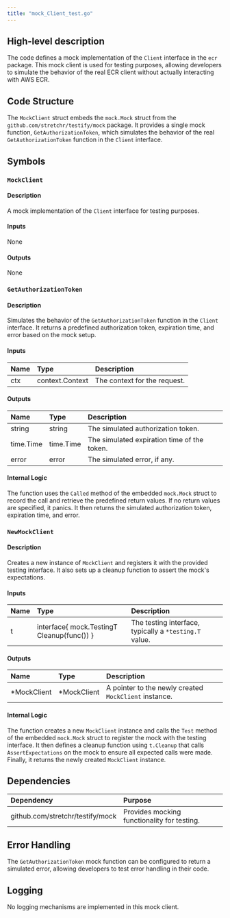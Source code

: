 ```yaml
---
title: "mock_Client_test.go"
---
```


## High-level description
The code defines a mock implementation of the `Client` interface in the `ecr` package. This mock client is used for testing purposes, allowing developers to simulate the behavior of the real ECR client without actually interacting with AWS ECR.

## Code Structure
The `MockClient` struct embeds the `mock.Mock` struct from the `github.com/stretchr/testify/mock` package. It provides a single mock function, `GetAuthorizationToken`, which simulates the behavior of the real `GetAuthorizationToken` function in the `Client` interface.

## Symbols

### `MockClient`
#### Description
A mock implementation of the `Client` interface for testing purposes.

#### Inputs
None

#### Outputs
None

### `GetAuthorizationToken`
#### Description
Simulates the behavior of the `GetAuthorizationToken` function in the `Client` interface. It returns a predefined authorization token, expiration time, and error based on the mock setup.

#### Inputs
| Name | Type | Description |
|:-----|:-----|:------------|
| ctx | context.Context | The context for the request. |

#### Outputs
| Name | Type | Description |
|:-----|:-----|:------------|
| string | string | The simulated authorization token. |
| time.Time | time.Time | The simulated expiration time of the token. |
| error | error | The simulated error, if any. |

#### Internal Logic
The function uses the `Called` method of the embedded `mock.Mock` struct to record the call and retrieve the predefined return values. If no return values are specified, it panics. It then returns the simulated authorization token, expiration time, and error.

### `NewMockClient`
#### Description
Creates a new instance of `MockClient` and registers it with the provided testing interface. It also sets up a cleanup function to assert the mock's expectations.

#### Inputs
| Name | Type | Description |
|:-----|:-----|:------------|
| t | interface{ mock.TestingT Cleanup(func()) } | The testing interface, typically a `*testing.T` value. |

#### Outputs
| Name | Type | Description |
|:-----|:-----|:------------|
| *MockClient | *MockClient | A pointer to the newly created `MockClient` instance. |

#### Internal Logic
The function creates a new `MockClient` instance and calls the `Test` method of the embedded `mock.Mock` struct to register the mock with the testing interface. It then defines a cleanup function using `t.Cleanup` that calls `AssertExpectations` on the mock to ensure all expected calls were made. Finally, it returns the newly created `MockClient` instance.

## Dependencies
| Dependency | Purpose |
|:-----------|:--------|
| github.com/stretchr/testify/mock | Provides mocking functionality for testing. |

## Error Handling
The `GetAuthorizationToken` mock function can be configured to return a simulated error, allowing developers to test error handling in their code.

## Logging
No logging mechanisms are implemented in this mock client.
